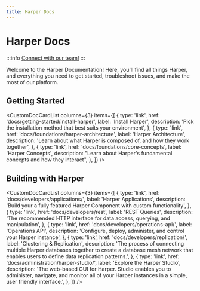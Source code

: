 ```yaml
---
title: Harper Docs
---
```



# Harper Docs

:::info
[Connect with our team!](https://www.harpersystems.dev/contact)
:::

Welcome to the Harper Documentation! Here, you'll find all things Harper, and everything you need to get started, troubleshoot issues, and make the most of our platform.

## Getting Started

<CustomDocCardList
	columns={3}
	items={[
		{
			type: 'link',
			href: 'docs/getting-started/install-harper',
			label: 'Install Harper',
			description: 'Pick the installation method that best suits your environment',
		},
		{
			type: 'link',
			href: 'docs/foundations/harper-architecture',
			label: 'Harper Architecture',
			description: 'Learn about what Harper is composed of, and how they work together',
		},
		{
			type: 'link',
			href: 'docs/foundations/core-concepts',
			label: 'Harper Concepts',
			description: "Learn about Harper's fundamental concepts and how they interact",
		},
	]}
/>

## Building with Harper

<CustomDocCardList
	columns={3}
	items={[
		{
			type: 'link',
			href: 'docs/developers/applications/',
			label: 'Harper Applications',
			description: 'Build your a fully featured Harper Component with custom functionality',
		},
		{
			type: 'link',
			href: 'docs/developers/rest',
			label: 'REST Queries',
			description: 'The recommended HTTP interface for data access, querying, and manipulation',
		},
		{
			type: 'link',
			href: 'docs/developers/operations-api/',
			label: 'Operations API',
			description: 'Configure, deploy, administer, and control your Harper instance',
		},
		{
			type: 'link',
			href: 'docs/developers/replication/',
			label: 'Clustering & Replication',
			description:
				'The process of connecting multiple Harper databases together to create a database mesh network that enables users to define data replication patterns.',
		},
		{
			type: 'link',
			href: 'docs/administration/harper-studio/',
			label: 'Explore the Harper Studio',
			description:
				'The web-based GUI for Harper. Studio enables you to administer, navigate, and monitor all of your Harper instances in a simple, user friendly interface.',
		},
	]}
/>
